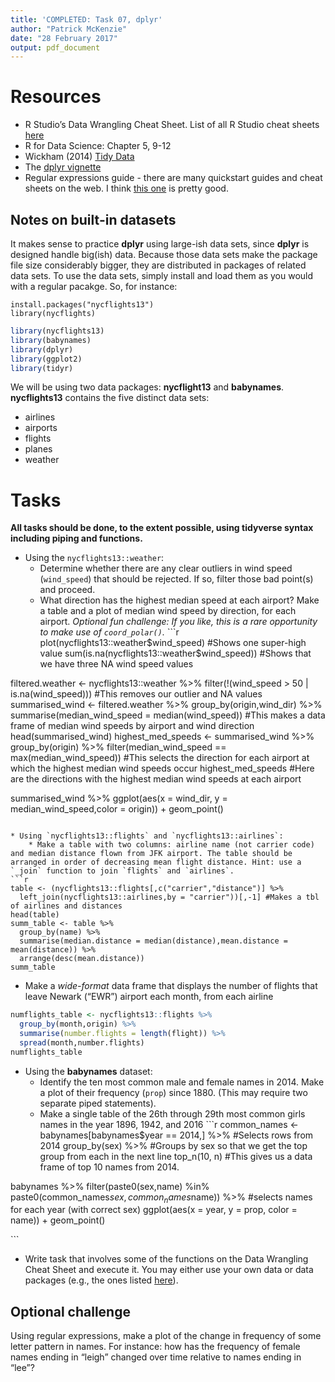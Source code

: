 ```yaml
---
title: 'COMPLETED: Task 07, dplyr'
author: "Patrick McKenzie"
date: "28 February 2017"
output: pdf_document
---
```


# Resources
* R Studio's Data Wrangling Cheat Sheet. List of all R Studio cheat sheets [here](https://www.rstudio.com/resources/cheatsheets/)
* R for Data Science: Chapter 5, 9-12
* Wickham (2014) [Tidy Data](http://vita.had.co.nz/papers/tidy-data.pdf)
* The [dplyr vignette](https://cran.rstudio.com/web/packages/dplyr/vignettes/introduction.html)
* Regular expressions guide - there are many quickstart guides and cheat sheets on the web. I think [this one](http://stat545.com/block022_regular-expression.html) is pretty good.

## Notes on built-in datasets
It makes sense to practice **dplyr** using large-ish data sets, since **dplyr** is designed handle big(ish) data. Because those data sets make the package file size considerably bigger, they are distributed in packages of related data sets. To use the data sets, simply install and load them as you would with a regular pacakge. So, for instance:

```
install.packages("nycflights13")
library(nycflights)
```
```r
library(nycflights13)
library(babynames)
library(dplyr)
library(ggplot2)
library(tidyr)
```


We will be using two data packages: **nycflight13** and **babynames**. **nycflights13** contains the five distinct data sets:

* airlines
* airports
* flights
* planes
* weather

# Tasks

**All tasks should be done, to the extent possible, using tidyverse syntax including piping and functions.**



* Using the `nycflights13::weather`:
    * Determine whether there are any clear outliers in wind speed (`wind_speed`) that should be rejected. If so, filter those bad point(s) and proceed.
    * What direction has the highest median speed at each airport? Make a table and a plot of median wind speed by direction, for each airport. *Optional fun challenge: If you like, this is a rare opportunity to make use of `coord_polar()`.* 
```r
plot(nycflights13::weather$wind_speed) #Shows one super-high value
sum(is.na(nycflights13::weather$wind_speed)) #Shows that we have three NA wind speed values

filtered.weather <- nycflights13::weather %>%
  filter(!(wind_speed > 50 | is.na(wind_speed))) #This removes our outlier and NA values
summarised_wind <- filtered.weather %>%
  group_by(origin,wind_dir) %>%
  summarise(median_wind_speed = median(wind_speed)) #This makes a data frame of median wind speeds by airport and wind direction
head(summarised_wind)
highest_med_speeds <- summarised_wind %>%
  group_by(origin) %>%
  filter(median_wind_speed == max(median_wind_speed)) #This selects the direction for each airport at which the highest median wind speeds occur
highest_med_speeds #Here are the directions with the highest median wind speeds at each airport

summarised_wind %>%
  ggplot(aes(x = wind_dir, y = median_wind_speed,color = origin)) + geom_point()
```

* Using `nycflights13::flights` and `nycflights13::airlines`:
    * Make a table with two columns: airline name (not carrier code) and median distance flown from JFK airport. The table should be arranged in order of decreasing mean flight distance. Hint: use a `_join` function to join `flights` and `airlines`.
```r
table <- (nycflights13::flights[,c("carrier","distance")] %>% 
  left_join(nycflights13::airlines,by = "carrier"))[,-1] #Makes a tbl of airlines and distances
head(table)
summ_table <- table %>%
  group_by(name) %>%
  summarise(median.distance = median(distance),mean.distance = mean(distance)) %>%
  arrange(desc(mean.distance))
summ_table
```

* Make a *wide-format* data frame that displays the number of flights that leave Newark ("EWR") airport each month, from each airline
```r
numflights_table <- nycflights13::flights %>%
  group_by(month,origin) %>%
  summarise(number.flights = length(flight)) %>%
  spread(month,number.flights)
numflights_table
```

* Using the **babynames** dataset:
    * Identify the ten most common male and female names in 2014. Make a plot of their frequency (`prop`) since 1880. (This may require two separate piped statements). 
    * Make a single table of the 26th through 29th most common girls names in the year 1896, 1942, and 2016
```r
common_names <- babynames[babynames$year == 2014,] %>% #Selects rows from 2014
  group_by(sex) %>% #Groups by sex so that we get the top group from each in the next line
  top_n(10, n) #This gives us a data frame of top 10 names from 2014.

babynames %>%
  filter(paste0(sex,name) %in% paste0(common_names$sex,common_names$name)) %>% #selects names for each year (with correct sex)
  ggplot(aes(x = year, y = prop, color = name)) + geom_point()

```

* Write task that involves some of the functions on the Data Wrangling Cheat Sheet and execute it. You may either use your own data or data packages (e.g., the ones listed [here](https://blog.rstudio.org/2014/07/23/new-data-packages/)).



## Optional challenge
 Using regular expressions, make a plot of the change in frequency of some letter pattern in names. For instance: how has the frequency of female names ending in "leigh" changed over time relative to names ending in "lee"?